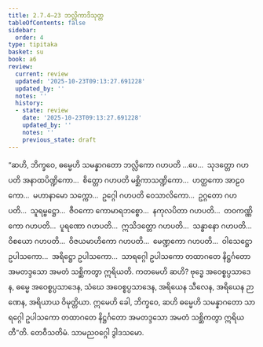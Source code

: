 ```yaml
---
title: 2.7.4–23 ဘလ္လိကာဒိသုတ္တ
tableOfContents: false
sidebar:
  order: 4
type: tipitaka
basket: su
book: a6
review:
  current: review
  updated: '2025-10-23T09:13:27.691228'
  updated_by: ''
  notes: ''
  history:
  - state: review
    date: '2025-10-23T09:13:27.691228'
    updated_by: ''
    notes: ''
    previous_state: draft
---
```



<ReviewStatus review={frontmatter.review} showDetails={true} />

<HypothesisAnnotation frontmatter={frontmatter} />

<DynamicBreadcrumb />

<Division number="120–139" book="a6" e="ch" v="16">

<Paragraph number="772" book="a6">
“ဆဟိ, ဘိက္ခဝေ, ဓမ္မေဟိ သမန္နာဂတော ဘလ္လိကော ဂဟပတိ …ပေ…  သုဒတ္တော ဂဟပတိ အနာထပိဏ္ဍိကော…  စိတ္တော ဂဟပတိ မစ္ဆိကာသဏ္ဍိကော…  ဟတ္ထကော အာဠဝကော…  မဟာနာမော သက္ကော…  ဥဂ္ဂေါ ဂဟပတိ ဝေသာလိကော…  ဥဂ္ဂတော ဂဟပတိ…  သူရမ္ဗဋ္ဌော…  ဇီဝကော ကောမာရဘစ္စော…  နကုလပိတာ ဂဟပတိ…  တဝကဏ္ဏိကော ဂဟပတိ…  ပူရဏော ဂဟပတိ…  ဣသိဒတ္တော ဂဟပတိ…  သန္ဓာနော ဂဟပတိ…  ဝိစယော ဂဟပတိ…  ဝိဇယမာဟိကော ဂဟပတိ…  မေဏ္ဍကော ဂဟပတိ…  ဝါသေဋ္ဌော ဥပါသကော…  အရိဋ္ဌော ဥပါသကော…  သာရဂ္ဂေါ ဥပါသကော တထာဂတေ နိဋ္ဌင်္ဂတော အမတဒ္ဒသော အမတံ သစ္ဆိကတွာ ဣရိယတိ. ကတမေဟိ ဆဟိ? ဗုဒ္ဓေ အဝေစ္စပ္ပသာဒေန, ဓမ္မေ အဝေစ္စပ္ပသာဒေန, သံဃေ အဝေစ္စပ္ပသာဒေန, အရိယေန သီလေန, အရိယေန ဉာဏေန, အရိယာယ ဝိမုတ္တိယာ. ဣမေဟိ ခေါ, ဘိက္ခဝေ, ဆဟိ ဓမ္မေဟိ သမန္နာဂတော သာရဂ္ဂေါ ဥပါသကော တထာဂတေ နိဋ္ဌင်္ဂတော အမတဒ္ဒသော အမတံ သစ္ဆိကတွာ ဣရိယတီ”တိ.

</Paragraph>
</Division>

<Paragraph number="773" type="center" book="a6">
တေဝီသတိမံ.



</Paragraph>

<Paragraph number="774" type="center" book="a6">
သာမညဝဂ္ဂေါ ဒွါဒသမော.
</Paragraph>